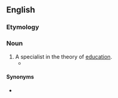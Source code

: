 ==English==

===Etymology===
{{suffix|en|education|ist}}

===Noun===
{{en-noun}}

# A specialist in the theory of [[education]].
#* {{quote-book|1=en|year=1958|year_published=1972|author=Anthony Burgess|authorlink=Anthony Burgess|title=The Enemy in the Blanket|series=The Malayan Trilogy|page=318|passage=And there was Talbot's great diseased appetite to corroborate a belief that expatriate '''educationists''' ate hoggishly.}}

====Synonyms====
* {{l|en|educationalist}}